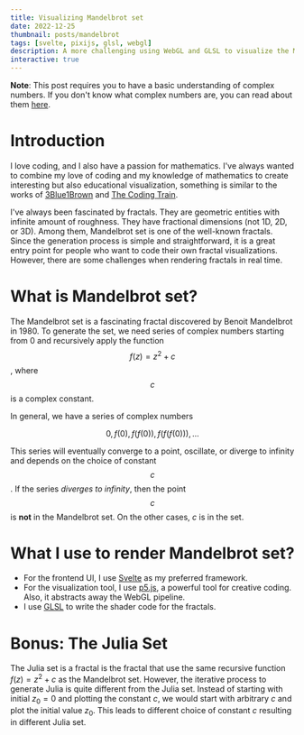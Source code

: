 ```yaml
---
title: Visualizing Mandelbrot set
date: 2022-12-25
thumbnail: posts/mandelbrot
tags: [svelte, pixijs, glsl, webgl]
description: A more challenging using WebGL and GLSL to visualize the Mandelbrot set, and also Julia set.
interactive: true
---
```


<link
  rel="stylesheet"
  href="https://cdn.jsdelivr.net/npm/katex@0.16.8/dist/katex.min.css"
  integrity="sha384-GvrOXuhMATgEsSwCs4smul74iXGOixntILdUW9XmUC6+HX0sLNAK3q71HotJqlAn"
  crossorigin="anonymous"
/>


<DesktopOnly>
  <div class="bg-base-300 p-4 rounded-md">
    <Mandelbrot client:visible />
  </div>
</DesktopOnly>

**Note**: This post requires you to have a basic understanding of complex numbers.
If you don't know what complex numbers are, you can read about them [here](https://www.mathsisfun.com/numbers/complex-numbers.html).

# Introduction

I love coding, and I also have a passion for mathematics.
I've always wanted to combine my love of coding and my knowledge of mathematics
to create interesting but also educational visualization, something is similar to the works of
[3Blue1Brown](https://www.youtube.com/@3blue1brown) and [The Coding Train](https://www.youtube.com/@thecodingtrain).

I've always been fascinated by fractals. They are geometric entities with infinite amount of roughness. They have fractional dimensions (not 1D, 2D, or 3D).
Among them, Mandelbrot set is one of the well-known fractals. Since the generation process is simple and straightforward, it is a great entry point
for people who want to code their own fractal visualizations. However, there are some challenges
when rendering fractals in real time.

# What is Mandelbrot set?

The Mandelbrot set is a fascinating fractal discovered by Benoit Mandelbrot in 1980.
To generate the set, we need series of complex numbers starting from $0$ and recursively apply the function $$f(z) = z^2 + c$$, where $$c$$ is a complex constant.

In general, we have a series of complex numbers

$$
0, f(0), f(f(0)), f(f(f(0))), \dots
$$

This series will eventually converge to a point, oscillate, or diverge to infinity and depends on the choice of constant $$c$$.
If the series _diverges to infinity_, then the point $$c$$ is **not** in the Mandelbrot set. On the other cases, $c$ is in the set.

# What I use to render Mandelbrot set?

- For the frontend UI, I use [Svelte](https://svelte.dev/) as my preferred framework.
- For the visualization tool, I use [p5.js](https://p5js.org/), a powerful tool for creative coding. Also, it abstracts away the WebGL pipeline.
- I use [GLSL](<https://www.khronos.org/opengl/wiki/Core_Language_(GLSL)>) to write the shader code for the fractals.

# Bonus: The Julia Set

<DesktopOnly>
  <div class="bg-base-300 p-4 rounded-md">
    <Julia client:visible />
  </div>
</DesktopOnly>

The Julia set is a fractal is the fractal that use the same recursive function $f(z) = z^2 + c$ as the Mandelbrot set.
However, the iterative process to generate Julia is quite different from the Julia set.
Instead of starting with initial $z_0 = 0$ and plotting the constant $c$, we would start with arbitrary $c$ and plot the initial value $z_0$.
This leads to different choice of constant $c$ resulting in different Julia set.

